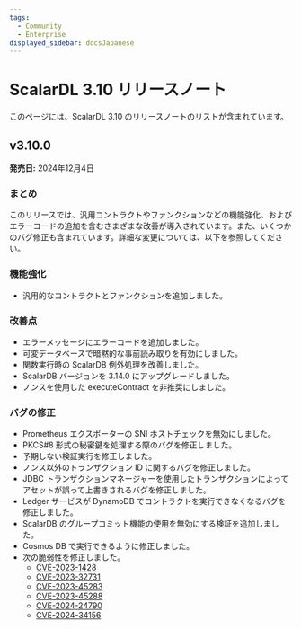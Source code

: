 ```yaml
---
tags:
  - Community
  - Enterprise
displayed_sidebar: docsJapanese
---
```


# ScalarDL 3.10 リリースノート


<TranslationBanner />

このページには、ScalarDL 3.10 のリリースノートのリストが含まれています。

## v3.10.0

**発売日:** 2024年12月4日

### まとめ

このリリースでは、汎用コントラクトやファンクションなどの機能強化、およびエラーコードの追加を含むさまざまな改善が導入されています。また、いくつかのバグ修正も含まれています。詳細な変更については、以下を参照してください。

### 機能強化

- 汎用的なコントラクトとファンクションを追加しました。

### 改善点

- エラーメッセージにエラーコードを追加しました。
- 可変データベースで暗黙的な事前読み取りを有効にしました。
- 関数実行時の ScalarDB 例外処理を改善しました。
- ScalarDB バージョンを 3.14.0 にアップグレードしました。
- ノンスを使用した executeContract を非推奨にしました。

### バグの修正

- Prometheus エクスポーターの SNI ホストチェックを無効にしました。
- PKCS#8 形式の秘密鍵を処理する際のバグを修正しました。
- 予期しない検証実行を修正しました。
- ノンス以外のトランザクション ID に関するバグを修正しました。
- JDBC トランザクションマネージャーを使用したトランザクションによってアセットが誤って上書きされるバグを修正しました。
- Ledger サービスが DynamoDB でコントラクトを実行できなくなるバグを修正しました。
- ScalarDB のグループコミット機能の使用を無効にする検証を追加しました。
- Cosmos DB で実行できるように修正しました。
- 次の脆弱性を修正しました。
  - [CVE-2023-1428](https://github.com/advisories/GHSA-6628-q6j9-w8vg "CVE-2023-1428")
  - [CVE-2023-32731](https://github.com/advisories/GHSA-cfgp-2977-2fmm "CVE-2023-32731")
  - [CVE-2023-45283](https://github.com/advisories/GHSA-vvjp-q62m-2vph "CVE-2023-45283")
  - [CVE-2023-45288](https://github.com/advisories/GHSA-4v7x-pqxf-cx7m "CVE-2023-45288")
  - [CVE-2024-24790](https://github.com/advisories/GHSA-49gw-vxvf-fc2g "CVE-2024-24790")
  - [CVE-2024-34156](https://github.com/advisories/GHSA-crqm-pwhx-j97f "CVE-2024-34156")
